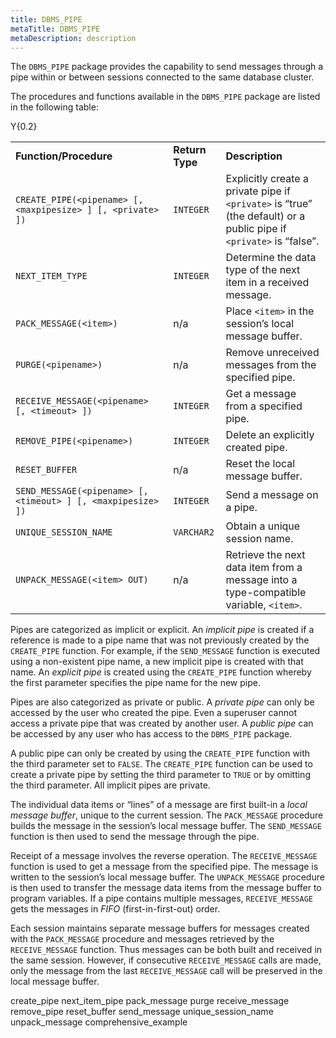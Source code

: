 ```yaml
---
title: DBMS_PIPE
metaTitle: DBMS_PIPE
metaDescription: description
---
```


The `DBMS_PIPE` package provides the capability to send messages through
a pipe within or between sessions connected to the same database
cluster.

The procedures and functions available in the `DBMS_PIPE` package are
listed in the following table:

<div class="tabularcolumns">

Y{0.2}

</div>

|                                                              |                 |                                                                                                                     |
| ------------------------------------------------------------ | --------------- | ------------------------------------------------------------------------------------------------------------------- |
| **Function/Procedure**                                       | **Return Type** | **Description**                                                                                                     |
| `CREATE_PIPE(<pipename> [, <maxpipesize> ] [, <private> ])`  | `INTEGER`       | Explicitly create a private pipe if `<private>` is “true” (the default) or a public pipe if `<private>` is “false”. |
| `NEXT_ITEM_TYPE`                                             | `INTEGER`       | Determine the data type of the next item in a received message.                                                     |
| `PACK_MESSAGE(<item>)`                                       | n/a             | Place `<item>` in the session’s local message buffer.                                                               |
| `PURGE(<pipename>)`                                          | n/a             | Remove unreceived messages from the specified pipe.                                                                 |
| `RECEIVE_MESSAGE(<pipename> [, <timeout> ])`                 | `INTEGER`       | Get a message from a specified pipe.                                                                                |
| `REMOVE_PIPE(<pipename>)`                                    | `INTEGER`       | Delete an explicitly created pipe.                                                                                  |
| `RESET_BUFFER`                                               | n/a             | Reset the local message buffer.                                                                                     |
| `SEND_MESSAGE(<pipename> [, <timeout> ] [, <maxpipesize> ])` | `INTEGER`       | Send a message on a pipe.                                                                                           |
| `UNIQUE_SESSION_NAME`                                        | `VARCHAR2`      | Obtain a unique session name.                                                                                       |
| `UNPACK_MESSAGE(<item> OUT)`                                 | n/a             | Retrieve the next data item from a message into a type-compatible variable, `<item>`.                               |

Pipes are categorized as implicit or explicit. An *implicit pipe* is
created if a reference is made to a pipe name that was not previously
created by the `CREATE_PIPE` function. For example, if the
`SEND_MESSAGE` function is executed using a non-existent pipe name, a
new implicit pipe is created with that name. An *explicit pipe* is
created using the `CREATE_PIPE` function whereby the first parameter
specifies the pipe name for the new pipe.

Pipes are also categorized as private or public. A *private pipe* can
only be accessed by the user who created the pipe. Even a superuser
cannot access a private pipe that was created by another user. A *public
pipe* can be accessed by any user who has access to the `DBMS_PIPE`
package.

A public pipe can only be created by using the `CREATE_PIPE` function
with the third parameter set to `FALSE`. The `CREATE_PIPE` function can
be used to create a private pipe by setting the third parameter to
`TRUE` or by omitting the third parameter. All implicit pipes are
private.

The individual data items or “lines” of a message are first built-in a
*local message buffer*, unique to the current session. The
`PACK_MESSAGE` procedure builds the message in the session’s local
message buffer. The `SEND_MESSAGE` function is then used to send the
message through the pipe.

Receipt of a message involves the reverse operation. The
`RECEIVE_MESSAGE` function is used to get a message from the specified
pipe. The message is written to the session’s local message buffer. The
`UNPACK_MESSAGE` procedure is then used to transfer the message data
items from the message buffer to program variables. If a pipe contains
multiple messages, `RECEIVE_MESSAGE` gets the messages in *FIFO*
(first-in-first-out) order.

Each session maintains separate message buffers for messages created
with the `PACK_MESSAGE` procedure and messages retrieved by the
`RECEIVE_MESSAGE` function. Thus messages can be both built and received
in the same session. However, if consecutive `RECEIVE_MESSAGE` calls are
made, only the message from the last `RECEIVE_MESSAGE` call will be
preserved in the local message buffer.

<div class="toctree" data-maxdepth="5">

create_pipe next_item_pipe pack_message purge receive_message
remove_pipe reset_buffer send_message unique_session_name
unpack_message comprehensive_example

</div>
